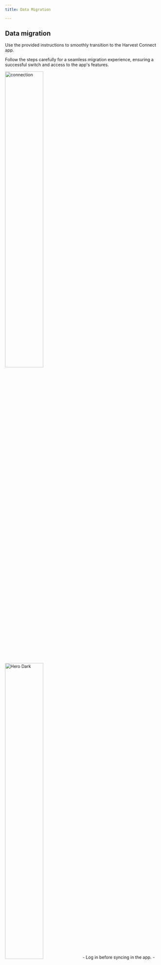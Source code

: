 ```yaml
---
title: Data Migration

---
```


## Data migration
Use the provided instructions to smoothly transition to the Harvest Connect app. 

Follow the steps carefully for a seamless migration experience, ensuring a successful switch and
access to the app's features.

<Steps>
  <Step title="Login to the app">
   <img
  className="block dark:hidden"
  src="/images/app-img/login-mig.png" width="50%"
  alt="connection"
/>
<img
  className="hidden dark:block"
  src="/images/app-img/login-mig.png" width="50%"
  alt="Hero Dark"
/>
  - Log in before syncing in the app.
  - You can ignore the update alert that appears on the login
  - page for the time being.
  - After login to the app, make sure all your data is synced.

<b>Note:</b> _Do not attempt to update the app without syncing_


  </Step>
  <Step title="App Updation">
   <img
  className="block dark:hidden"
  src="/images/app-img/update_app.png" width="100%"
  alt="connection"
/>
<img
  className="hidden dark:block"
  src="/images/app-img/update_app.png" width="100%"
  alt="Hero Dark"
/>
   1.  From app update popup, that may show after sync.
2. Updation banner in home page
3. From account page under app update section

also

4 . Dirctly Through Playstore


<b>Note :</b> _Note :Please be aware that the app name will change to <b>“Connect”</b>  following the upgrade._

  </Step>

  <Step title="Migration modal">
   <img
  className="block dark:hidden"
  src="/images/app-img/migration-popup.png" width="50%"
  alt="connection"
/>
<img
  className="hidden dark:block"
  src="/images/app-img/migration-popup.png" width="50%"
  alt="Hero Dark"
/>
   
   - After successful migration "Logout" button will enable
   - Please logout and login again.

   <b>Note :</b> _Avoid closing the app during this process_
<Tip>Password change - For security purpose after connecting to the new server your current password will be changed.     Your new password will be composed of the first four digits of your login email, followed by "@connect". 
For example, if your login email is example@fairfood.com, your new password will be exam@connect.' -Use this password to further login.</Tip>

<Tip>You are currently connected to the server named 'Connect'. Please log in using your new password.</Tip>

   </Step>

  <Step title="Syncing process">
   <img
  className="block dark:hidden"
  src="/images/app-img/syncing.png" width="50%"
  alt="connection"
/>
<img
  className="hidden dark:block"
  src="/images/app-img/syncing.png" width="50%"
  alt="Hero Dark"
/>
 - After migration, wait for the initial synchronization to complete
 - Check that all your data is in the app after the sync.

<b>Note :</b> _Wait for all data to appear after synchronizing; pending data may take some time. For better results, try manual sync one or two times.If your data is still not visible, kindly reach out to the admin_

<Tip>You can use the app as you always have if your data is accurate.</Tip>

  </Step>


 

</Steps>







